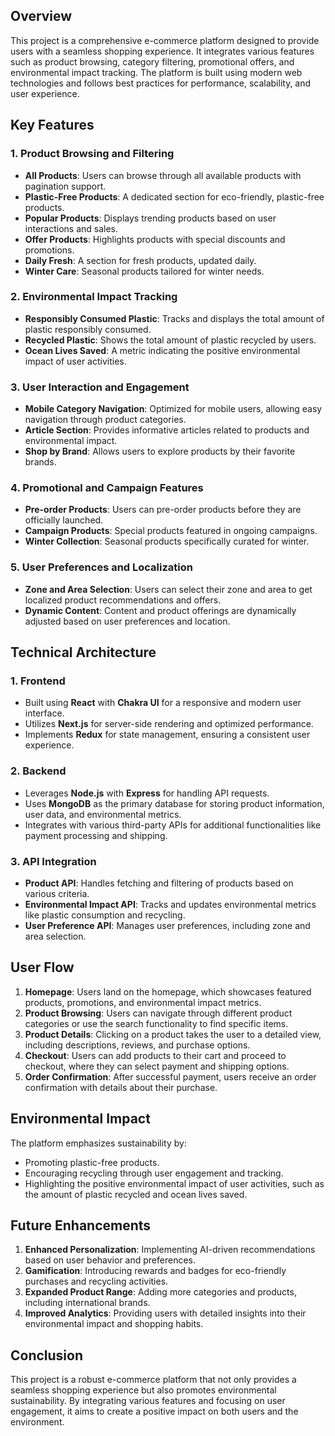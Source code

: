 ## Overview

This project is a comprehensive e-commerce platform designed to provide users with a seamless shopping experience. It integrates various features such as product browsing, category filtering, promotional offers, and environmental impact tracking. The platform is built using modern web technologies and follows best practices for performance, scalability, and user experience.

## Key Features

### 1. **Product Browsing and Filtering**

- **All Products**: Users can browse through all available products with pagination support.
- **Plastic-Free Products**: A dedicated section for eco-friendly, plastic-free products.
- **Popular Products**: Displays trending products based on user interactions and sales.
- **Offer Products**: Highlights products with special discounts and promotions.
- **Daily Fresh**: A section for fresh products, updated daily.
- **Winter Care**: Seasonal products tailored for winter needs.

### 2. **Environmental Impact Tracking**

- **Responsibly Consumed Plastic**: Tracks and displays the total amount of plastic responsibly consumed.
- **Recycled Plastic**: Shows the total amount of plastic recycled by users.
- **Ocean Lives Saved**: A metric indicating the positive environmental impact of user activities.

### 3. **User Interaction and Engagement**

- **Mobile Category Navigation**: Optimized for mobile users, allowing easy navigation through product categories.
- **Article Section**: Provides informative articles related to products and environmental impact.
- **Shop by Brand**: Allows users to explore products by their favorite brands.

### 4. **Promotional and Campaign Features**

- **Pre-order Products**: Users can pre-order products before they are officially launched.
- **Campaign Products**: Special products featured in ongoing campaigns.
- **Winter Collection**: Seasonal products specifically curated for winter.

### 5. **User Preferences and Localization**

- **Zone and Area Selection**: Users can select their zone and area to get localized product recommendations and offers.
- **Dynamic Content**: Content and product offerings are dynamically adjusted based on user preferences and location.

## Technical Architecture

### 1. **Frontend**

- Built using **React** with **Chakra UI** for a responsive and modern user interface.
- Utilizes **Next.js** for server-side rendering and optimized performance.
- Implements **Redux** for state management, ensuring a consistent user experience.

### 2. **Backend**

- Leverages **Node.js** with **Express** for handling API requests.
- Uses **MongoDB** as the primary database for storing product information, user data, and environmental metrics.
- Integrates with various third-party APIs for additional functionalities like payment processing and shipping.

### 3. **API Integration**

- **Product API**: Handles fetching and filtering of products based on various criteria.
- **Environmental Impact API**: Tracks and updates environmental metrics like plastic consumption and recycling.
- **User Preference API**: Manages user preferences, including zone and area selection.

## User Flow

1. **Homepage**: Users land on the homepage, which showcases featured products, promotions, and environmental impact metrics.
2. **Product Browsing**: Users can navigate through different product categories or use the search functionality to find specific items.
3. **Product Details**: Clicking on a product takes the user to a detailed view, including descriptions, reviews, and purchase options.
4. **Checkout**: Users can add products to their cart and proceed to checkout, where they can select payment and shipping options.
5. **Order Confirmation**: After successful payment, users receive an order confirmation with details about their purchase.

## Environmental Impact

The platform emphasizes sustainability by:

- Promoting plastic-free products.
- Encouraging recycling through user engagement and tracking.
- Highlighting the positive environmental impact of user activities, such as the amount of plastic recycled and ocean lives saved.

## Future Enhancements

1. **Enhanced Personalization**: Implementing AI-driven recommendations based on user behavior and preferences.
2. **Gamification**: Introducing rewards and badges for eco-friendly purchases and recycling activities.
3. **Expanded Product Range**: Adding more categories and products, including international brands.
4. **Improved Analytics**: Providing users with detailed insights into their environmental impact and shopping habits.

## Conclusion

This project is a robust e-commerce platform that not only provides a seamless shopping experience but also promotes environmental sustainability. By integrating various features and focusing on user engagement, it aims to create a positive impact on both users and the environment.
